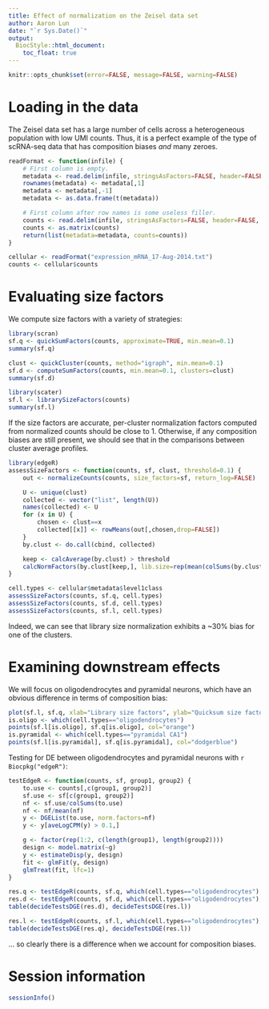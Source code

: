 ```yaml
---
title: Effect of normalization on the Zeisel data set
author: Aaron Lun
date: "`r Sys.Date()`"
output:
  BiocStyle::html_document:
    toc_float: true
---    
```


```r
knitr::opts_chunk$set(error=FALSE, message=FALSE, warning=FALSE)
```

# Loading in the data

The Zeisel data set has a large number of cells across a heterogeneous population with low UMI counts.
Thus, it is a perfect example of the type of scRNA-seq data that has composition biases _and_ many zeroes.

```r
readFormat <- function(infile) { 
    # First column is empty.
    metadata <- read.delim(infile, stringsAsFactors=FALSE, header=FALSE, nrow=10)[,-1] 
    rownames(metadata) <- metadata[,1]
    metadata <- metadata[,-1]
    metadata <- as.data.frame(t(metadata))

    # First column after row names is some useless filler.
    counts <- read.delim(infile, stringsAsFactors=FALSE, header=FALSE, row.names=1, skip=11)[,-1] 
    counts <- as.matrix(counts)
    return(list(metadata=metadata, counts=counts))
}

cellular <- readFormat("expression_mRNA_17-Aug-2014.txt")
counts <- cellular$counts
```

# Evaluating size factors

We compute size factors with a variety of strategies:

```r
library(scran)
sf.q <- quickSumFactors(counts, approximate=TRUE, min.mean=0.1)
summary(sf.q)

clust <- quickCluster(counts, method="igraph", min.mean=0.1)
sf.d <- computeSumFactors(counts, min.mean=0.1, clusters=clust)
summary(sf.d)

library(scater)
sf.l <- librarySizeFactors(counts)
summary(sf.l)
```

If the size factors are accurate, per-cluster normalization factors computed from normalized counts should be close to 1.
Otherwise, if any composition biases are still present, we should see that in the comparisons between cluster average profiles.

```r
library(edgeR)
assessSizeFactors <- function(counts, sf, clust, threshold=0.1) {
    out <- normalizeCounts(counts, size_factors=sf, return_log=FALSE)

    U <- unique(clust)
    collected <- vector("list", length(U))
    names(collected) <- U
    for (x in U) {
        chosen <- clust==x
        collected[[x]] <- rowMeans(out[,chosen,drop=FALSE])
    }
    by.clust <- do.call(cbind, collected)

    keep <- calcAverage(by.clust) > threshold
    calcNormFactors(by.clust[keep,], lib.size=rep(mean(colSums(by.clust)), ncol(by.clust)))
}

cell.types <- cellular$metadata$level1class
assessSizeFactors(counts, sf.q, cell.types)
assessSizeFactors(counts, sf.d, cell.types)
assessSizeFactors(counts, sf.l, cell.types)
```

Indeed, we can see that library size normalization exhibits a ~30% bias for one of the clusters.

# Examining downstream effects

We will focus on oligodendrocytes and pyramidal neurons, which have an obvious difference in terms of composition bias:

```r
plot(sf.l, sf.q, xlab="Library size factors", ylab="Quicksum size factors", log="xy")
is.oligo <- which(cell.types=="oligodendrocytes")
points(sf.l[is.oligo], sf.q[is.oligo], col="orange")
is.pyramidal <- which(cell.types=="pyramidal CA1")
points(sf.l[is.pyramidal], sf.q[is.pyramidal], col="dodgerblue")
```

Testing for DE between oligodendrocytes and pyramidal neurons with `r Biocpkg("edgeR")`:

```r
testEdgeR <- function(counts, sf, group1, group2) {
    to.use <- counts[,c(group1, group2)]
    sf.use <- sf[c(group1, group2)]
    nf <- sf.use/colSums(to.use)
    nf <- nf/mean(nf)
    y <- DGEList(to.use, norm.factors=nf)
    y <- y[aveLogCPM(y) > 0.1,]

    g <- factor(rep(1:2, c(length(group1), length(group2))))
    design <- model.matrix(~g)
    y <- estimateDisp(y, design)
    fit <- glmFit(y, design)
    glmTreat(fit, lfc=1)
}

res.q <- testEdgeR(counts, sf.q, which(cell.types=="oligodendrocytes"), which(cell.types=="pyramidal CA1"))
res.d <- testEdgeR(counts, sf.d, which(cell.types=="oligodendrocytes"), which(cell.types=="pyramidal CA1"))
table(decideTestsDGE(res.d), decideTestsDGE(res.l))

res.l <- testEdgeR(counts, sf.l, which(cell.types=="oligodendrocytes"), which(cell.types=="pyramidal CA1"))
table(decideTestsDGE(res.q), decideTestsDGE(res.l))
```

... so clearly there is a difference when we account for composition biases.

# Session information

```r
sessionInfo()
```
